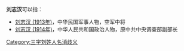 '''刘志汉'''可以指：
* [[刘志汉_(1913年)|刘志汉 (1913年)]]，中华民国军事人物，空军中将
* [[刘志汉_(1914年)|刘志汉 (1914年)]]，中华人民共和国政治人物，原中共中央调查部副部长

{{disambig}}

[[Category:三字刘姓人名消歧义|Category:三字刘姓人名消歧义]]